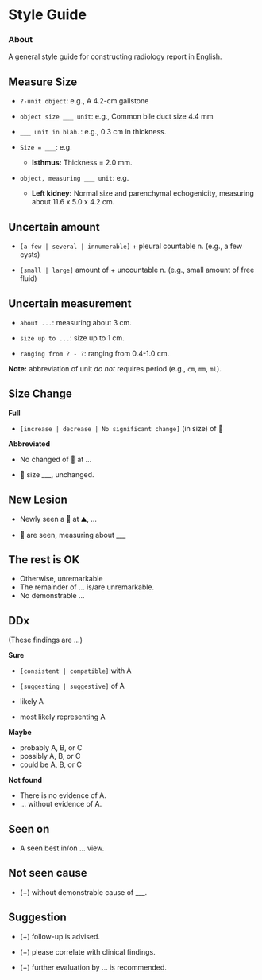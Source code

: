 # Style Guide {.unnumbered}

::: {.callout-note}
### About

A general style guide for constructing radiology report in English.
:::

## Measure Size

-   `?-unit object`: e.g., A 4.2-cm gallstone

-   `object size ___ unit`: e.g., Common bile duct size 4.4 mm

-   `___ unit in blah.`: e.g., 0.3 cm in thickness.

-   `Size = ___ `: e.g.
    -   **Isthmus:** Thickness = 2.0 mm. 

-   `object, measuring ___ unit`: e.g.
    -   **Left kidney:** Normal size and parenchymal echogenicity, measuring about 11.6 x 5.0 x 4.2 cm. 


## Uncertain amount

-   `[a few | several | innumerable]` + pleural countable n. (e.g., a few cysts)

-   `[small | large]` amount of + uncountable n. (e.g., small amount of free fluid)

## Uncertain measurement

-   `about ...`: measuring about 3 cm.

-   `size up to ...`: size up to 1 cm.

-   `ranging from ? - ?`: ranging from 0.4-1.0 cm.

**Note:** abbreviation of unit *do not* requires period (e.g., `cm`, `mm`, `ml`).

## Size Change

**Full**

-   `[increase | decrease | No significant change]` (in size) of 🤔

**Abbreviated**

-   No changed of 🤔 at ...

-   🤔 size ___, unchanged.


## New Lesion

-   Newly seen a 🤔 at ⛰, ... 

-   🤔 are seen, measuring about ___


## The rest is OK

-   Otherwise, unremarkable
-   The remainder of ... is/are unremarkable.
-   No demonstrable ... 

## DDx

(These findings are ...)

**Sure**

-   `[consistent | compatible]` with A
-   `[suggesting | suggestive]` of A


-   likely A
-   most likely representing A

**Maybe**

-   probably A, B, or C
-   possibly A, B, or C
-   could be A, B, or C

**Not found**

-   There is no evidence of A.
-  ... without evidence of A.

##  Seen on

-   A seen best in/on ... view.

## Not seen cause

-   (+) without demonstrable cause of ___.

## Suggestion

-   (+) follow-up is advised.

-   (+) please correlate with clinical findings.

-   (+) further evaluation by ... is recommended.